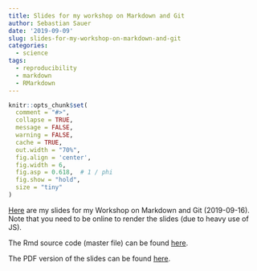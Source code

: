 ```yaml
---
title: Slides for my workshop on Markdown and Git
author: Sebastian Sauer
date: '2019-09-09'
slug: slides-for-my-workshop-on-markdown-and-git
categories:
  - science
tags:
  - reproducibility
  - markdown
  - RMarkdown
---
```




```r
knitr::opts_chunk$set(
  comment = "#>",
  collapse = TRUE,
  message = FALSE,
  warning = FALSE,
  cache = TRUE,
  out.width = "70%",
  fig.align = 'center',
  fig.width = 6,
  fig.asp = 0.618,  # 1 / phi
  fig.show = "hold",
  size = "tiny"
)
```



[Here](https://data-se.netlify.com/slides/ws-md-git-2019/ws-md-git-2019.html) are my slides for my Workshop on Markdown and Git (2019-09-16). Note that you need to be online to render the slides (due to heavy use of JS).

The Rmd source code (master file) can be found [here](https://data-se.netlify.com/slides/ws-md-git-2019/ws-md-git-2019.Rmd).

The PDF version of the slides can be found [here](https://data-se.netlify.com/slides/ws-md-git-2019/ws-md-git-2019.pdf).



